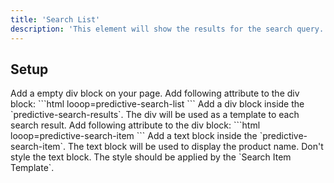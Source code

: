 ```yaml
---
title: 'Search List'
description: 'This element will show the results for the search query.'
---
```



## Setup 
<Steps>
 <Step title="Search List Wrapper">
    Add a empty div block on your page.
 </Step>
 <Step title="Search List Wrapper - Attributes">
   Add following attribute to the div block:
    ```html
    looop=predictive-search-list
    ```
 </Step>
 <Step title="Search Item Template">
   Add a div block inside the `predictive-search-results`. The div will be used as a template to each search result. 
 </Step>
 <Step title="Search Item Template - Attributes">
   Add following attribute to the div block:
    ```html
    looop=predictive-search-item
    ```
 </Step>
    <Step title="Search Item Template - Text">
    Add a text block inside the `predictive-search-item`. The text block will be used to display the product name.
    <Warning>
    Don't style the text block. The style should be applied by the `Search Item Template`.
    </Warning>
    </Step>
</Steps>


